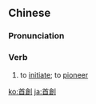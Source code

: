 {{also|首创}}
==Chinese==
{{zh-forms|s=首创}}

===Pronunciation===
{{zh-pron
|m=shǒuchuàng
|c=sau2 cong3
|mn=qz,xm,zz:siú-chhòng
|cat=v
}}

===Verb===
{{zh-verb}}

# to [[initiate]]; to [[pioneer]]

{{zh-cat|Advanced}}

[[ko:首創]]
[[ja:首創]]